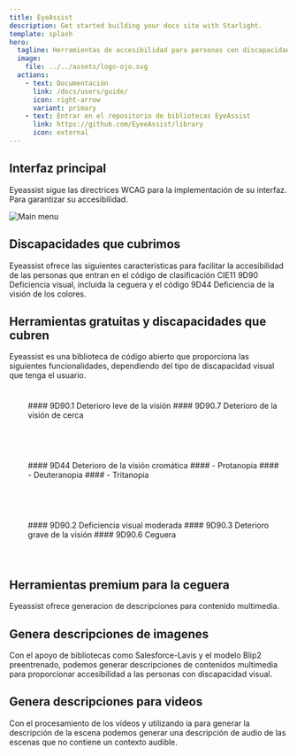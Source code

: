 ```yaml
---
title: EyeAssist
description: Get started building your docs site with Starlight.
template: splash
hero:
  tagline: Herramientas de accesibilidad para personas con discapacidad visual 
  image:
    file: ../../assets/logo-ojo.svg
  actions:
    - text: Documentación 
      link: /docs/users/guide/
      icon: right-arrow
      variant: primary
    - text: Entrar en el repositorio de bibliotecas EyeAssist
      link: https://github.com/EyeeAssist/library
      icon: external
---
```



## Interfaz principal

Eyeassist sigue las directrices WCAG para la implementación de su interfaz. Para garantizar su accesibilidad.

![Main menu](../../assets/interfaz-principal.png)

## Discapacidades que cubrimos
Eyeassist ofrece las siguientes características para facilitar la accesibilidad de las personas que entran en el código de clasificación CIE11 9D90 Deficiencia visual, incluida la ceguera y el código 9D44 Deficiencia de la visión de los colores.

## Herramientas gratuitas y discapacidades que cubren

Eyeassist es una biblioteca de código abierto que proporciona las siguientes funcionalidades, dependiendo del tipo de discapacidad visual que tenga el usuario.

<div>
  <div style="display: grid; gap: 1rem; grid-template-columns: repeat(auto-fit, minmax(15rem, 1fr)); align-items: center; justify-content: center; margin: 0; margin-bottom: 10px; padding: 10px;">
    <div style="width: 100%; display: flex; align-items: center;  align-content: center; margin: 0;">
      <ul>
          #### 9D90.1 Deterioro leve de la visión
          #### 9D90.7 Deterioro de la visión de cerca
      </ul>
    </div>
    <div style="width: 100%; display: flex; align-items: center; justify-items: center; justify-content: center; align-content: center; margin: 0;">
        <FuncionalityCard title='Zoom' description="Activación del zoom de pantalla con el atajo [Ctrl + Retroceso]." tool="zoom"></FuncionalityCard>
    </div>
  </div>

  <div style="display: grid; gap: 1rem; grid-template-columns: repeat(auto-fit, minmax(15rem, 1fr)); align-items: center; justify-content: center; margin: 0; margin-bottom: 10px; padding: 10px;">
    <div style="width: 100%; display: flex; align-items: center;  align-content: center; margin: 0;">
      <ul>
          #### 9D44 Deterioro de la visión cromática
          #### - Protanopia
          #### - Deuteranopia
          #### - Tritanopia
      </ul>
    </div>
    <div style="width: 100%; display: flex; align-items: center; justify-items: center; justify-content: center; align-content: center; margin: 0;">
        <FuncionalityCard title='Filters' description="Aplicación de filtros para la mejora del contraste." tool="filter"></FuncionalityCard>
    </div>
  </div>

  <div style="display: grid; gap: 1rem; grid-template-columns: repeat(auto-fit, minmax(15rem, 1fr)); align-items: center; justify-content: center; margin: 0; margin-bottom: 10px; padding: 10px;">
    <div style="width: 100%; display: flex; align-items: center;  align-content: center; margin: 0;">
      <ul>
           #### 9D90.2 Deficiencia visual moderada
           #### 9D90.3 Deterioro grave de la visión
           #### 9D90.6 Ceguera
      </ul>
    </div>
    <div style="width: 100%; display: flex; align-items: center; justify-items: center; justify-content: center; align-content: center; margin: 0;">
        <FuncionalityCard title='ScreenReader' description="Active un lector de pantalla con el atajo [Ctrl + Espacio]." tool="reader"></FuncionalityCard>
    </div>
  </div>
</div>


## Herramientas premium para la ceguera

Eyeassist ofrece generacion de descripciones para contenido multimedia. 


## Genera descripciones de imagenes
Con el apoyo de bibliotecas como Salesforce-Lavis y el modelo Blip2 preentrenado, podemos generar descripciones de contenidos multimedia para proporcionar accesibilidad a las personas con discapacidad visual.

<FloatText text="Un pájaro rojo y verde sentado en lo alto de una valla de madera"></FloatText>

## Genera descripciones para videos 

Con el procesamiento de los vídeos y utilizando ia para generar la descripción de la escena podemos generar una descripción de audio de las escenas que no contiene un contexto audible.

<VideoSequence></VideoSequence>
